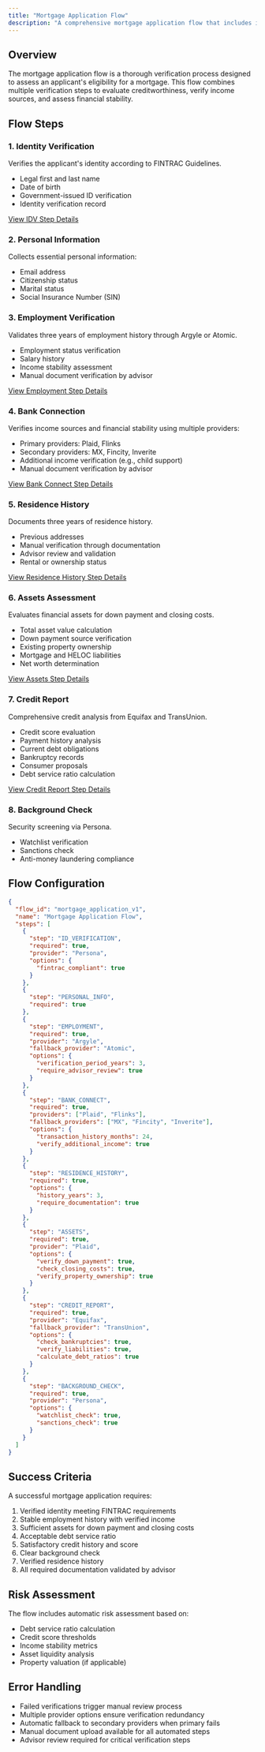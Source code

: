 ```yaml
---
title: "Mortgage Application Flow"
description: "A comprehensive mortgage application flow that includes identity verification, financial assessment, employment verification, and background checks to evaluate mortgage eligibility."
---
```


## Overview

The mortgage application flow is a thorough verification process designed to assess an applicant's eligibility for a mortgage. This flow combines multiple verification steps to evaluate creditworthiness, verify income sources, and assess financial stability.

## Flow Steps

### 1. Identity Verification
Verifies the applicant's identity according to FINTRAC Guidelines.
- Legal first and last name
- Date of birth
- Government-issued ID verification
- Identity verification record

[View IDV Step Details](/steps/idv)

### 2. Personal Information
Collects essential personal information:
- Email address
- Citizenship status
- Marital status
- Social Insurance Number (SIN)

### 3. Employment Verification
Validates three years of employment history through Argyle or Atomic.
- Employment status verification
- Salary history
- Income stability assessment
- Manual document verification by advisor

[View Employment Step Details](/steps/employment)

### 4. Bank Connection
Verifies income sources and financial stability using multiple providers:
- Primary providers: Plaid, Flinks
- Secondary providers: MX, Fincity, Inverite
- Additional income verification (e.g., child support)
- Manual document verification by advisor

[View Bank Connect Step Details](/steps/bank-connect)

### 5. Residence History
Documents three years of residence history.
- Previous addresses
- Manual verification through documentation
- Advisor review and validation
- Rental or ownership status

[View Residence History Step Details](/steps/residence-history)

### 6. Assets Assessment
Evaluates financial assets for down payment and closing costs.
- Total asset value calculation
- Down payment source verification
- Existing property ownership
- Mortgage and HELOC liabilities
- Net worth determination

[View Assets Step Details](/steps/assets)

### 7. Credit Report
Comprehensive credit analysis from Equifax and TransUnion.
- Credit score evaluation
- Payment history analysis
- Current debt obligations
- Bankruptcy records
- Consumer proposals
- Debt service ratio calculation

[View Credit Report Step Details](/steps/credit-report)

### 8. Background Check
Security screening via Persona.
- Watchlist verification
- Sanctions check
- Anti-money laundering compliance

## Flow Configuration

```json
{
  "flow_id": "mortgage_application_v1",
  "name": "Mortgage Application Flow",
  "steps": [
    {
      "step": "ID_VERIFICATION",
      "required": true,
      "provider": "Persona",
      "options": {
        "fintrac_compliant": true
      }
    },
    {
      "step": "PERSONAL_INFO",
      "required": true
    },
    {
      "step": "EMPLOYMENT",
      "required": true,
      "provider": "Argyle",
      "fallback_provider": "Atomic",
      "options": {
        "verification_period_years": 3,
        "require_advisor_review": true
      }
    },
    {
      "step": "BANK_CONNECT",
      "required": true,
      "providers": ["Plaid", "Flinks"],
      "fallback_providers": ["MX", "Fincity", "Inverite"],
      "options": {
        "transaction_history_months": 24,
        "verify_additional_income": true
      }
    },
    {
      "step": "RESIDENCE_HISTORY",
      "required": true,
      "options": {
        "history_years": 3,
        "require_documentation": true
      }
    },
    {
      "step": "ASSETS",
      "required": true,
      "provider": "Plaid",
      "options": {
        "verify_down_payment": true,
        "check_closing_costs": true,
        "verify_property_ownership": true
      }
    },
    {
      "step": "CREDIT_REPORT",
      "required": true,
      "provider": "Equifax",
      "fallback_provider": "TransUnion",
      "options": {
        "check_bankruptcies": true,
        "verify_liabilities": true,
        "calculate_debt_ratios": true
      }
    },
    {
      "step": "BACKGROUND_CHECK",
      "required": true,
      "provider": "Persona",
      "options": {
        "watchlist_check": true,
        "sanctions_check": true
      }
    }
  ]
}
```

## Success Criteria

A successful mortgage application requires:
1. Verified identity meeting FINTRAC requirements
2. Stable employment history with verified income
3. Sufficient assets for down payment and closing costs
4. Acceptable debt service ratio
5. Satisfactory credit history and score
6. Clear background check
7. Verified residence history
8. All required documentation validated by advisor

## Risk Assessment

The flow includes automatic risk assessment based on:
- Debt service ratio calculation
- Credit score thresholds
- Income stability metrics
- Asset liquidity analysis
- Property valuation (if applicable)

## Error Handling

- Failed verifications trigger manual review process
- Multiple provider options ensure verification redundancy
- Automatic fallback to secondary providers when primary fails
- Manual document upload available for all automated steps
- Advisor review required for critical verification steps
